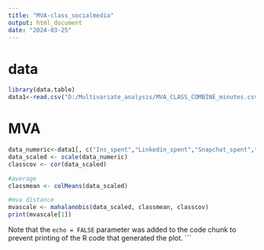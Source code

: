 ---
title: "MVA-class_socialmedia"
output: html_document
date: "2024-03-25"
---

# data

```{r}
library(data.table)
data1<-read.csv("D:/Multivariate_analysis/MVA_CLASS_COMBINE_minutes.csv",row.names=1, fill = TRUE)
```

# MVA

```{r }
data_numeric<-data1[, c("Ins_spent","Linkedin_spent","Snapchat_spent","Twitter_spent","Whatapps_and_Wechat_spent","Youtube_spent","OTT_spent","Reddit_spent","job_interview_calls_received","networking_with_coffee_chats","learning_items","How_felt")]
data_scaled <- scale(data_numeric)
classcov <- cor(data_scaled)

#average
classmean <- colMeans(data_scaled)

#mva distance
mvascale <- mahalanobis(data_scaled, classmean, classcov)
print(mvascale[1])


```

Note that the `echo = FALSE` parameter was added to the code chunk to prevent printing of the R code that generated the plot.
```

